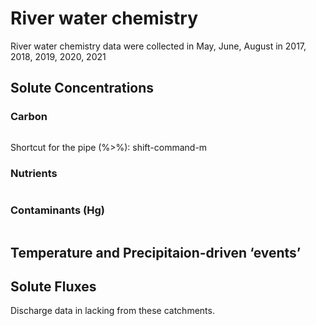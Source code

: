 # River water chemistry

River water chemistry data were collected in May, June, August in 2017, 2018, 2019, 2020, 2021

## Solute Concentrations

### Carbon
```r

```

::: {.callout-tip}
Shortcut for the pipe (%>%): shift-command-m
:::

### Nutrients
```r

```

### Contaminants (Hg)
```r

```


## Temperature and Precipitaion-driven 'events'


## Solute Fluxes

Discharge data in lacking from these catchments. 
```r

```




